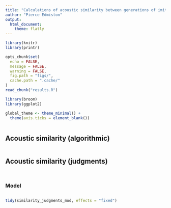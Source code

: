 ```yaml
---
title: "Calculations of acoustic similarity between generations of imitations"
author: "Pierce Edmiston"
output:
  html_document:
    theme: flatly
---
```


```r
library(knitr)
library(printr)

opts_chunk$set(
  echo = FALSE,
  message = FALSE,
  warning = FALSE,
  fig.path = "figs/",
  cache.path = ".cache/"
)
read_chunk("results.R")

library(broom)
library(ggplot2)

global_theme <- theme_minimal() +
  theme(axis.ticks = element_blank())
```

```r
```

## Acoustic similarity (algorithmic)

```r
```

## Acoustic similarity (judgments)

```r
```

```r
```

### Model

```r
```

```r
tidy(similarity_judgments_mod, effects = "fixed")
```

```r
```